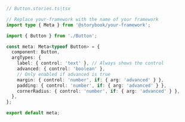 ```ts
// Button.stories.ts|tsx

// Replace your-framework with the name of your framework
import type { Meta } from '@storybook/your-framework';

import { Button } from './Button';

const meta: Meta<typeof Button> = {
  component: Button,
  argTypes: {
    label: { control: 'text' }, // Always shows the control
    advanced: { control: 'boolean' },
    // Only enabled if advanced is true
    margin: { control: 'number', if: { arg: 'advanced' } },
    padding: { control: 'number', if: { arg: 'advanced' } },
    cornerRadius: { control: 'number', if: { arg: 'advanced' } },
  },
};

export default meta;
```
